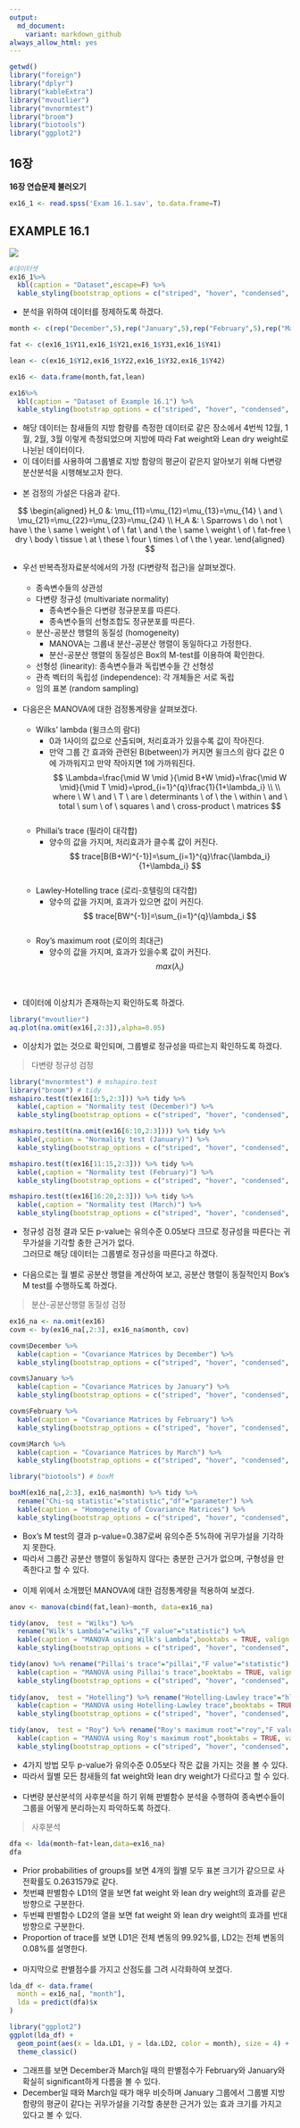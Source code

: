 ```yaml
---
output:
  md_document:
    variant: markdown_github
always_allow_html: yes
---
```


```r
getwd()
library("foreign")
library("dplyr")
library("kableExtra")
library("mvoutlier")
library("mvnormtest")
library("broom")
library("biotools")
library("ggplot2")
```

## 16장

**16장 연습문제 불러오기**

```r
ex16_1 <- read.spss('Exam 16.1.sav', to.data.frame=T)
```

## EXAMPLE 16.1

![](C:/git_blog/study/img/의학통계방법론/ch16/16-1.png)

```r
#데이터셋
ex16_1%>%
  kbl(caption = "Dataset",escape=F) %>%
  kable_styling(bootstrap_options = c("striped", "hover", "condensed", "responsive"))
```

- 분석을 위하여 데이터를 정제하도록 하겠다.


```r
month <- c(rep("December",5),rep("January",5),rep("February",5),rep("March",5))

fat <- c(ex16_1$Y11,ex16_1$Y21,ex16_1$Y31,ex16_1$Y41) 

lean <- c(ex16_1$Y12,ex16_1$Y22,ex16_1$Y32,ex16_1$Y42)

ex16 <- data.frame(month,fat,lean)

ex16%>%
  kbl(caption = "Dataset of Example 16.1") %>%
  kable_styling(bootstrap_options = c("striped", "hover", "condensed", "responsive"))
```

- 해당 데이터는 참새들의 지방 함량를 측정한 데이터로 같은 장소에서 4번씩 12월, 1월, 2월, 3월 이렇게 측정되었으며 지방에 따라 Fat weight와 Lean dry weight로 나뉜뉜 데이터이다.<br/>
- 이 데이터를 사용하여 그룹별로 지방 함량의 평균이 같은지 알아보기 위해 다변량 분산분석을 시행해보고자 한다.<br/><br/>
- 본 검정의 가설은 다음과 같다.

$$
\begin{aligned}
H_0 &: \mu_{11}=\mu_{12}=\mu_{13}=\mu_{14} \ and \ \mu_{21}=\mu_{22}=\mu_{23}=\mu_{24} \\
H_A &: \ Sparrows \ do \ not \ have \ the \ same \ weight \ of \ fat \ and \ the \ same \ weight \ of \ fat-free \ dry \ body \ tissue \ at \ these \ four \ times \ of \ the \ year.
\end{aligned}
$$

* 우선 반복측정자료분석에서의 가정 (다변량적 접근)을 살펴보겠다.<br/><br/>
  - 종속변수들의 상관성<br/>
  - 다변량 정규성 (multivariate normality)<br/>
    - 종속변수들은 다변량 정규분포를 따른다.<br/>
    - 종속변수들의 선형조합도 정규분포를 따른다.<br/>
  - 분산-공분산 행렬의 동질성 (homogeneity)<br/>
    - MANOVA는 그룹내 분산-공분산 행렬이 동일하다고 가정한다.<br/>
    - 분산-공분산 행렬의 동질성은 Box의 M-test를 이용하여 확인한다.<br/>
  - 선형성 (linearity): 종속변수들과 독립변수들 간 선형성<br/>
  - 관측 벡터의 독립성 (independence): 각 개체들은 서로 독립<br/>
  - 임의 표본 (random sampling)
<br/>
<br/>
* 다음은은 MANOVA에 대한 검정통계량을 살펴보겠다. <br/><br/>
  - Wilks' lambda (윌크스의 람다)<br/>
    - 0과 1사이의 값으로 산출되며, 처리효과가 있을수록 값이 작아진다.
    - 만약 그룹 간 효과와 관련된 B(between)가 커지면 윌크스의 람다 값은 0에 가까워지고 만약 작아지면 1에 가까워진다.<br/>$$ \Lambda=\frac{\mid W \mid }{\mid B+W \mid}=\frac{\mid W \mid}{\mid T \mid}=\prod_{i=1}^{q}\frac{1}{1+\lambda_i} \\ 
\\
where \ W \ and \ T \ are \ determinants \ of \ the \ within \ and \ total \ sum \ of \ squares \ and \ cross-product \ matrices
$$<br/>
  - Phillai's trace (필라이 대각합)
    - 양수의 값을 가지며, 처리효과가 클수록 값이 커진다.<br/>$$
trace[B(B+W)^{-1}]=\sum_{i=1}^{q}\frac{\lambda_i}{1+\lambda_i}
$$<br/>
  - Lawley-Hotelling trace (로리-호텔링의 대각합)
    - 양수의 값을 가지며, 효과가 있으면 값이 커진다.<br/>$$
trace[BW^{-1}]=\sum_{i=1}^{q}\lambda_i
$$<br/>
  - Roy's maximum root (로이의 최대근)
    - 양수의 값을 가지며, 효과가 있을수록 값이 커진다.<br/>$$
max(\lambda_i)
$$<br/><br/>
- 데이터에 이상치가 존재하는지 확인하도록 하겠다.

```r
library("mvoutlier")
aq.plot(na.omit(ex16[,2:3]),alpha=0.05)
```

- 이상치가 없는 것으로 확인되며, 그룹별로 정규성을 따르는지 확인하도록 하겠다.

> 다변량 정규성 검정

```r
library("mvnormtest") # mshapiro.test
library("broom") # tidy
mshapiro.test(t(ex16[1:5,2:3])) %>% tidy %>% 
  kable(,caption = "Normality test (December)") %>%
  kable_styling(bootstrap_options = c("striped", "hover", "condensed", "responsive"))

mshapiro.test(t(na.omit(ex16[6:10,2:3]))) %>% tidy %>% 
  kable(,caption = "Normality test (January)") %>%
  kable_styling(bootstrap_options = c("striped", "hover", "condensed", "responsive"))

mshapiro.test(t(ex16[11:15,2:3])) %>% tidy %>% 
  kable(,caption = "Normality test (February)") %>%
  kable_styling(bootstrap_options = c("striped", "hover", "condensed", "responsive"))

mshapiro.test(t(ex16[16:20,2:3])) %>% tidy %>% 
  kable(,caption = "Normality test (March)") %>%
  kable_styling(bootstrap_options = c("striped", "hover", "condensed", "responsive"))
```

- 정규성 검정 결과 모든 p-value는 유의수준 0.05보다 크므로 정규성을 따른다는 귀무가설을 기각할 충한 근거가 없다. <br/>
그러므로 해당 데이터는 그룹별로 정규성을 따른다고 하겠다.<br/><br/>
- 다음으로는 월 별로 공분산 행렬을 계산하여 보고, 공분산 행렬이 동질적인지 Box's M test를 수행하도록 하겠다.

> 분산-공분산행렬 동질성 검정

```r
ex16_na <- na.omit(ex16)
covm <- by(ex16_na[,2:3], ex16_na$month, cov)

covm$December %>% 
  kable(caption = "Covariance Matrices by December") %>%
  kable_styling(bootstrap_options = c("striped", "hover", "condensed", "responsive"))

covm$January %>% 
  kable(caption = "Covariance Matrices by January") %>%
  kable_styling(bootstrap_options = c("striped", "hover", "condensed", "responsive"))

covm$February %>% 
  kable(caption = "Covariance Matrices by February") %>%
  kable_styling(bootstrap_options = c("striped", "hover", "condensed", "responsive"))

covm$March %>% 
  kable(caption = "Covariance Matrices by March") %>%
  kable_styling(bootstrap_options = c("striped", "hover", "condensed", "responsive"))
```

```r
library("biotools") # boxM

boxM(ex16_na[,2:3], ex16_na$month) %>% tidy %>% 
  rename("Chi-sq statistic"="statistic","df"="parameter") %>% 
  kable(caption = "Homogeneity of Covariance Matrices") %>%
  kable_styling(bootstrap_options = c("striped", "hover", "condensed", "responsive"))
```

- Box’s M test의 결과 p-value=0.387로써 유의수준 5%하에 귀무가설을 기각하지 못한다.<br/>
- 따라서 그룹간 공분산 행렬이 동일하지 않다는 충분한 근거가 없으며, 구형성을 만족한다고 할 수 있다.<br/><br/>
- 이제 위에서 소개했던 MANOVA에 대한 검정통계량을 적용하여 보겠다.

```r
anov <- manova(cbind(fat,lean)~month, data=ex16_na)

tidy(anov,  test = "Wilks") %>% 
  rename("Wilk's Lambda"="wilks","F value"="statistic") %>% 
  kable(caption = "MANOVA using Wilk's Lambda",booktabs = TRUE, valign = 't') %>%
  kable_styling(bootstrap_options = c("striped", "hover", "condensed", "responsive"))

tidy(anov) %>% rename("Pillai's trace"="pillai","F value"="statistic") %>% 
  kable(caption = "MANOVA using Pillai's trace",booktabs = TRUE, valign = 't') %>%
  kable_styling(bootstrap_options = c("striped", "hover", "condensed", "responsive"))
 
tidy(anov,  test = "Hotelling") %>% rename("Hotelling-Lawley trace"="hl","F value"="statistic") %>% 
  kable(caption = "MANOVA using Hotelling-Lawley trace",booktabs = TRUE, valign = 't') %>%
  kable_styling(bootstrap_options = c("striped", "hover", "condensed", "responsive"))

tidy(anov,  test = "Roy") %>% rename("Roy's maximum root"="roy","F value"="statistic") %>% 
  kable(caption = "MANOVA using Roy's maximum root",booktabs = TRUE, valign = 't') %>%
  kable_styling(bootstrap_options = c("striped", "hover", "condensed", "responsive"))
```

- 4가지 방법 모두 p-value가 유의수준 0.05보다 작은 값을 가지는 것을 볼 수 있다. <br/>
- 따라서 월별 모든 참새들의 fat weight와 lean dry weight가 다르다고 할 수 있다. <br/><br/>
- 다변량 분산분석의 사후분석을 하기 위해 판별함수 분석을 수행하여 종속변수들이 그룹을 어떻게 분리하는지 파악하도록 하겠다.

> 사후분석

```r
dfa <- lda(month~fat+lean,data=ex16_na)
dfa
```

- Prior probabilities of groups를 보면 4개의 월별 모두 표본 크기가 같으므로 사전확률도 0.2631579로 같다.<br/>
- 첫번쨰 판별함수 LD1의 열을 보면 fat weight 와 lean dry weight의 효과를 같은 방향으로 구분한다.<br/>
- 두번쨰 판별함수 LD2의 열을 보면 fat weight 와 lean dry weight의 효과를 반대 방향으로 구분한다.<br/>
- Proportion of trace를 보면 LD1은 전체 변동의 99.92%를, LD2는 전체 변동의 0.08%를 설명한다.<br/><br/>
- 마지막으로 판별점수를 가지고 산점도를 그려 시각화하여 보겠다.

```r
lda_df <- data.frame(
  month = ex16_na[, "month"],
  lda = predict(dfa)$x
)

library("ggplot2")
ggplot(lda_df) +
  geom_point(aes(x = lda.LD1, y = lda.LD2, color = month), size = 4) +
  theme_classic()
```

- 그래프를 보면 December과 March일 때의 판별점수가 February와 January와 확실히 significant하게 다름을 볼 수 있다.<br/>
- December일 때와 March일 때가 매우 비슷하며 January 그룹에서 그룹별 지방함량의 평균이 같다는 귀무가설을 기각할 충분한 근거가 있는 효과 크기를 가지고 있다고 볼 수 있다.

